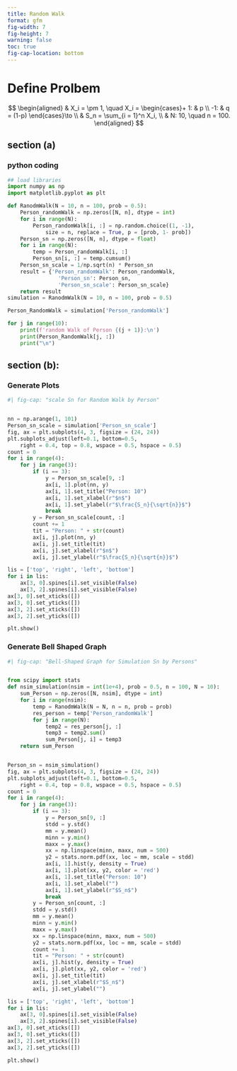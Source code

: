 ```yaml
---
title: Random Walk
format: gfm
fig-width: 7
fig-height: 7
warning: false
toc: true
fig-cap-location: bottom
---
```




\nawpage 

# Define Prolbem 

$$
\begin{aligned} 
& X_i = \pm 1, \quad X_i = \begin{cases}+ 1: & p \\ -1: & q = (1-p) \end{cases}\to \\
& S_n = \sum_{i = 1}^n X_i, \\
& N: 10, \quad n = 100. 
\end{aligned} 
$$

\newpage 

## section (a) 


### python coding 

```python
## load libraries
import numpy as np 
import matplotlib.pyplot as plt 

def RanodmWalk(N = 10, n = 100, prob = 0.5): 
    Person_randomWalk = np.zeros([N, n], dtype = int)
    for i in range(N): 
        Person_randomWalk[i, :] = np.random.choice((1, -1), 
            size = n, replace = True, p = [prob, 1- prob])
    Person_sn = np.zeros([N, n], dtype = float)
    for i in range(N):
        temp = Person_randomWalk[i, :]  
        Person_sn[i, :] = temp.cumsum() 
    Person_sn_scale = 1/np.sqrt(n) * Person_sn
    result = {'Person_randomWalk': Person_randomWalk, 
                'Person_sn': Person_sn, 
                'Person_sn_scale': Person_sn_scale}
    return result
simulation = RanodmWalk(N = 10, n = 100, prob = 0.5)

Person_RandomWalk = simulation['Person_randomWalk']

for j in range(10): 
    print(f'random Walk of Person {(j + 1)}:\n')
    print(Person_RandomWalk[j, :])
    print("\n")
```



\newpage 



## section (b): 

### Generate Plots 

```python
#| fig-cap: "scale Sn for Random Walk by Person"


nn = np.arange(1, 101)
Person_sn_scale = simulation['Person_sn_scale']
fig, ax = plt.subplots(4, 3, figsize = (24, 24))
plt.subplots_adjust(left=0.1, bottom=0.5, 
    right = 0.4, top = 0.8, wspace = 0.5, hspace = 0.5)
count = 0 
for i in range(4): 
    for j in range(3):
        if (i == 3):
            y = Person_sn_scale[9, :]
            ax[i, 1].plot(nn, y)
            ax[i, 1].set_title("Person: 10")
            ax[i, 1].set_xlabel(r"$n$")
            ax[i, 1].set_ylabel(r"$\frac{S_n}{\sqrt{n}}$")
            break 
        y = Person_sn_scale[count, :]
        count += 1
        tit = "Person: " + str(count)
        ax[i, j].plot(nn, y)
        ax[i, j].set_title(tit)
        ax[i, j].set_xlabel(r"$n$")
        ax[i, j].set_ylabel(r"$\frac{S_n}{\sqrt{n}}$")

lis = ['top', 'right', 'left', 'bottom']
for i in lis: 
    ax[3, 0].spines[i].set_visible(False)
    ax[3, 2].spines[i].set_visible(False)
ax[3, 0].set_xticks([])
ax[3, 0].set_yticks([])
ax[3, 2].set_xticks([])
ax[3, 2].set_yticks([])

plt.show()

```


\newpage 


### Generate Bell Shaped Graph

```python
#| fig-cap: "Bell-Shaped Graph for Simulation Sn by Persons"


from scipy import stats
def nsim_simulation(nsim = int(1e+4), prob = 0.5, n = 100, N = 10): 
    sum_Person = np.zeros([N, nsim], dtype = int)
    for i in range(nsim): 
        temp = RanodmWalk(N = N, n = n, prob = prob)
        res_person = temp['Person_randomWalk']
        for j in range(N):
            temp2 = res_person[j, :]
            temp3 = temp2.sum()
            sum_Person[j, i] = temp3 
    return sum_Person 


Person_sn = nsim_simulation() 
fig, ax = plt.subplots(4, 3, figsize = (24, 24))
plt.subplots_adjust(left=0.1, bottom=0.5, 
    right = 0.4, top = 0.8, wspace = 0.5, hspace = 0.5)
count = 0 
for i in range(4): 
    for j in range(3):
        if (i == 3):
            y = Person_sn[9, :]
            stdd = y.std() 
            mm = y.mean() 
            minn = y.min() 
            maxx = y.max() 
            xx = np.linspace(minn, maxx, num = 500)
            y2 = stats.norm.pdf(xx, loc = mm, scale = stdd)
            ax[i, 1].hist(y, density = True)
            ax[i, 1].plot(xx, y2, color = 'red')
            ax[i, 1].set_title("Person: 10")
            ax[i, 1].set_xlabel("")
            ax[i, 1].set_ylabel(r"$S_n$")
            break 
        y = Person_sn[count, :]
        stdd = y.std() 
        mm = y.mean() 
        minn = y.min() 
        maxx = y.max() 
        xx = np.linspace(minn, maxx, num = 500)
        y2 = stats.norm.pdf(xx, loc = mm, scale = stdd)
        count += 1
        tit = "Person: " + str(count)
        ax[i, j].hist(y, density = True)
        ax[i, j].plot(xx, y2, color = 'red')
        ax[i, j].set_title(tit)
        ax[i, j].set_xlabel(r"$S_n$")
        ax[i, j].set_ylabel("")

lis = ['top', 'right', 'left', 'bottom']
for i in lis: 
    ax[3, 0].spines[i].set_visible(False)
    ax[3, 2].spines[i].set_visible(False)
ax[3, 0].set_xticks([])
ax[3, 0].set_yticks([])
ax[3, 2].set_xticks([])
ax[3, 2].set_yticks([])

plt.show()

```